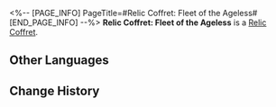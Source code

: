 <%-- [PAGE_INFO]
PageTitle=#Relic Coffret: Fleet of the Ageless#
[END_PAGE_INFO] --%>
{{Item Infobox
|id          = 71013
|image       = Item Relic Coffret- Fleet of the Ageless.png
|type        = Relic Coffret
|invCategory = Valuables
|rarity      = 5
|effect      = 
|description = A device used to collect and restore the Lightdust in the Fragmentum to its original form. Use this to obtain a random 5-star relic from the Fleet of the Ageless set.
}}
{{Description|You never know what's in the box until you open it.<br /><br />''"So it's essentially like buying a lottery ticket?"<br />"At least we don't need to worry about finding a cat that is both dead and alive."''}}
'''Relic Coffret: Fleet of the Ageless''' is a [[Relic Coffret]].

==Other Languages==
{{Other Languages
|en   = Relic Coffret: Fleet of the Ageless
|zhs  = 遗器铸盒：不老者的仙舟
|zht  = 遺器鑄盒：不老者的仙舟
|ja   = 遺物ボックス：老いぬ者の仙舟
|ko   = 유물 주조함: 불로인의 선주
|es   = Cofre de artefactos: Flota de los eternos
|fr   = Coffret à relique&nbsp;: Flotte de l'éternel
|ru   = Сундук с Реликвиями: Флот нестареющих
|th   = กล่องรีลิกส์: Fleet of the Ageless
|vi   = Hộp Đúc Di Vật: Xianzhou Không Có Tuổi
|de   = Reliktkästchen: Flotte der Alterslosen
|id   = Relic Coffret: Fleet of the Ageless
|pt   = Cofre de Relíquia: Frota dos Eternos
}}

==Change History==
{{Change History|1.0}}